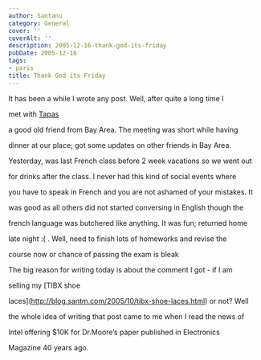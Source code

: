```yaml
---
author: Santanu
category: General
cover: ''
coverAlt: ''
description: 2005-12-16-thank-god-its-friday
pubDate: 2005-12-16
tags:
- paris
title: Thank God its Friday
---
```


It has been a while I wrote any post. Well, after quite a long time I

met with [Tapas](http://www.flickr.com/photos/26078084@N00/11217589086/)

a good old friend from Bay Area. The meeting was short while having

dinner at our place; got some updates on other friends in Bay Area.



  



Yesterday, was last French class before 2 week vacations so we went out

for drinks after the class. I never had this kind of social events where

you have to speak in French and you are not ashamed of your mistakes. It

was good as all others did not started conversing in English though the

french language was butchered like anything. It was fun; returned home

late night :( . Well, need to finish lots of homeworks and revise the

course now or chance of passing the exam is bleak



  



The big reason for writing today is about the comment I got - if I am

selling my [TIBX shoe

laces](http://blog.santm.com/2005/10/tibx-shoe-laces.html) or not? Well

the whole idea of writing that post came to me when I read the news of

Intel offering $10K for Dr.Moore’s paper published in Electronics

Magazine 40 years ago.
